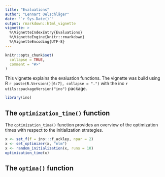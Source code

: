 ```yaml
---
title: "Evaluations"
author: "Lennart Oelschläger"
date: "`r Sys.Date()`"
output: rmarkdown::html_vignette
vignette: >
  %\VignetteIndexEntry{Evaluations}
  %\VignetteEngine{knitr::rmarkdown}
  %\VignetteEncoding{UTF-8}
---
```


```r
knitr::opts_chunk$set(
  collapse = TRUE,
  comment = "#>"
)
```

This vignette explains the evaluation functions. The vignette was build using R `r paste(R.Version()[6:7], collapse = ".")` with the ino `r utils::packageVersion("ino")` package.

```r
library(ino)
```

## The `optimization_time()` function

The `optimization_time()` function provides an overview of the optimization times with respect to the initialization strategies.

```r
x <- set_f(f = ino:::f_ackley, npar = 2)
x <- set_optimizer(x, "nlm")
x <- random_initialization(x, runs = 10)
optimization_time(x)
```

## The `optima()` function
